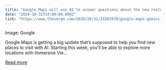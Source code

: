 ```yaml
---
title: "Google Maps will use AI to answer questions about the new restaurant you want to try"
date: "2024-10-31T14:00:00.000Z"
link: "https://www.theverge.com/2024/10/31/24283970/google-maps-gemini-ai-answer-questions"
---
```


Image: Google
    

  
Google Maps is getting a big update that’s supposed to help you find new places to visit with AI. Starting this week, you’ll be able to explore more locations with Immersive Vie...

[Read more](https://www.theverge.com/2024/10/31/24283970/google-maps-gemini-ai-answer-questions)
